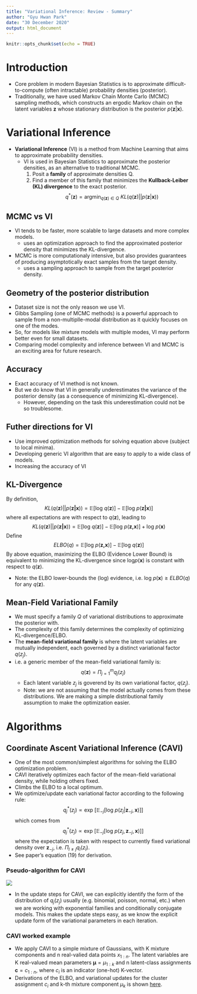 ```yaml
---
title: "Variational Inference: Review - Summary"
author: "Gyu Hwan Park"
date: "30 December 2020"
output: html_document
---
```


```r
knitr::opts_chunk$set(echo = TRUE)
```

# Introduction

* Core problem in modern Bayesian Statistics is to approximate difficult-to-compute (often intractable) probability densities (posterior).
* Traditionally, we have used Markov Chain Monte Carlo (MCMC) sampling methods, which constructs an ergodic Markov chain on the latent variables $\textbf{z}$ whose stationary distribution is the posterior $p(\textbf{z}|\textbf{x})$.

# Variational Inference

* **Variational Inference** (VI) is a method from Machine Learning that aims to approximate probability densities.
    * VI is used in Bayesian Statistics to approximate the posterior densities, as an alternative to traditional MCMC.
        1. Posit a **family** of approximate densities Q.
        2. Find a member of this family that minimizes the **Kullback-Leiber (KL) divergence** to the exact posterior.
        $$q^*(\textbf{z}) = \text{argmin}_{q(\textbf{z}) \in Q} \: KL(q(\textbf{z}) || p(\textbf{z}|\textbf{x}))$$

## MCMC vs VI

* VI tends to be faster, more scalable to large datasets and more complex models.
    * uses an optimization approach to find the approximated posterior density that minimizes the KL-divergence.
* MCMC is more computationaly intensive, but also provides guarantees of producing asymptotically exact samples from the target density.
    * uses a sampling approach to sample from the target posterior density.
    
## Geometry of the posterior distribution

* Dataset size is not the only reason we use VI.
* Gibbs Sampling (one of MCMC methods) is a powerful approach to sample from a non-multiplle-modal distribution as it quickly focuses on one of the modes.
* So, for models like mixture models with multiple modes, VI may perform better even for small datasets.
* Comparing model complexity and inference between VI and MCMC is an exciting area for future research.

## Accuracy

* Exact accuracy of VI method is not known. 
* But we do know that VI in generally underestimates the variance of the posterior density (as a consequence of minimizing KL-divergence).
    * However, depending on the task this underestimation could not be so troublesome.
    
## Futher directions for VI

* Use improved optimization methods for solving equation above (subject to local minima).
* Developing generic VI algorithm that are easy to apply to a wide class of models.
* Increasing the accuracy of VI

        
## KL-Divergence

By definition,
$$KL(q(\textbf{z}) ||p(\textbf{z|x})) = \mathbb{E}[\text{log }q(\textbf{z})] - \mathbb{E}[\text{log }p(\textbf{z|x})] $$ 
where all expectations are with respect to $q(\textbf{z})$, leading to
$$KL(q(\textbf{z}) ||p(\textbf{z|x})) = \mathbb{E}[\text{log }q(\textbf{z})] - \mathbb{E}[\text{log }p(\textbf{z,x})] + \text{log } p(\textbf{x}) $$
Define
$$ELBO(q) = \mathbb{E}[\text{log }p(\textbf{z,x})] - \mathbb{E}[\text{log }q(\textbf{z})] $$
By above equation, maximizing the ELBO (Evidence Lower Bound) is equivalent to minimizing the KL-divergence since $\text{log} p(\textbf{x})$ is constant with respect to $q(\textbf{z})$.

* Note: the ELBO lower-bounds the (log) evidence, i.e. $\text{log } p(\textbf{x}) \geq ELBO(q)$ for any $q(\textbf{z})$.

## Mean-Field Variational Family

* We must specify a family $Q$ of variational distributions to approximate the posterior with.
* The complexity of this family determines the complexity of optimizing KL-divergence/ELBO.
* The **mean-field variational family** is where the latent variables are mutually independent, each governed by a distinct variational factor $q(z_j)$.
* i.e. a generic member of the mean-field variational family is:
  $$q(\textbf{z}) = \Pi_{j=1}^m q_j(z_j)$$
  * Each latent variable $z_j$ is goverend by its own variational factor, $q(z_j)$.
  * Note: we are not assuming that the model actually comes from these distributions. We are making a simple distributional family assumption to make the optimization easier.

# Algorithms

## Coordinate Ascent Variational Inference (CAVI)

* One of the most common/simplest algorithms for solving the ELBO optimization problem.
* CAVI iteratively optimizes each factor of the mean-field variational density, while holding others fixed.
* Climbs the ELBO to a local optimum.
* We optimize/update each variational factor according to the following rule:
$$ q^*_j(z_j) \propto \text{exp } [\mathbb{E}_{-j}[\text{log }p(z_j|\textbf{z}_{-j}, \textbf{x})]]  $$
which comes from
$$q^*_j(z_j) \propto \text{exp } [\mathbb{E}_{-j}[\text{log }p(z_j, \textbf{z}_{-j}, \textbf{x})]]$$
where the expectation is taken with respect to currently fixed variational density over $\textbf{z}_{-j}$, i.e. $\Pi_{l\neq j}q_l(z_l)$.
* See paper's equation (19) for derivation.

### Pseudo-algorithm for CAVI
![](assets/vi_review_cavi.JPG)

* In the update steps for CAVI, we can explicitly identify the form of the distribution of $q_j(z_j)$ usually (e.g. binomial, poisson, normal, etc.) when we are working with exponential families and conditionally conjugate models. This makes the update steps easy, as we know the explicit update form of the variational parameters in each iteration.

### CAVI worked example

* We apply CAVI to a simple mixture of Gaussians, with K mixture components and n real-valied data points $x_{1:n}$. The latent variables are K real-valued mean parameters $\boldsymbol{\mu}=\mu_{1:k}$ and n latent-class assignments $\textbf{c}=c_{1:n}$, where $c_i$ is an indicator (one-hot) K-vector.
* Derivations of the ELBO, and variational updates for the cluster assignment $c_i$ and k-th mixture component $\mu_k$ is shown [here](assets/vi_review_cavi_derivation.pdf).